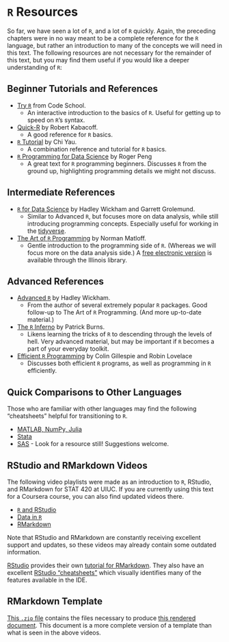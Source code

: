 # `R` Resources

So far, we have seen a lot of `R`, and a lot of `R` quickly. Again, the preceding chapters were in no way meant to be a complete reference for the `R` language, but rather an introduction to many of the concepts we will need in this text. The following resources are not necessary for the remainder of this text, but you may find them useful if you would like a deeper understanding of `R`:

## Beginner Tutorials and References

- [Try `R`](http://tryr.codeschool.com/){target="_blank"} from Code School.
    - An interactive introduction to the basics of `R`. Useful for getting up to speed on `R`'s syntax.
- [Quick-R](http://www.statmethods.net/){target="_blank"} by Robert Kabacoff.
    - A good reference for `R` basics.
- [`R` Tutorial](http://www.r-tutor.com/){target="_blank"} by Chi Yau.
    - A combination reference and tutorial for `R` basics.
- [`R` Programming for Data Science](https://bookdown.org/rdpeng/rprogdatascience/){target="_blank"} by Roger Peng
    - A great text for `R` programming beginners. Discusses `R` from the ground up, highlighting programming details we might not discuss.

## Intermediate References

- [`R` for Data Science](http://r4ds.had.co.nz/){target="_blank"} by Hadley Wickham and Garrett Grolemund.
    - Similar to Advanced `R`, but focuses more on data analysis, while still introducing programming concepts. Especially useful for working in the [tidyverse](http://tidyverse.org/){target="_blank"}. 
- [The Art of `R` Programming](https://www.nostarch.com/artofr.htm){target="_blank"} by Norman Matloff.
    - Gentle introduction to the programming side of `R`. (Whereas we will focus more on the data analysis side.) A [free electronic version](https://vufind.carli.illinois.edu/vf-uiu/Record/uiu_8490009){target="_blank"} is available through the Illinois library.

## Advanced References

- [Advanced `R`](http://adv-r.had.co.nz/){target="_blank"} by Hadley Wickham.
    - From the author of several extremely popular `R` packages. Good follow-up to The Art of `R` Programming. (And more up-to-date material.)
- [The `R` Inferno](http://www.burns-stat.com/documents/books/the-r-inferno/){target="_blank"} by Patrick Burns.
    - Likens learning the tricks of `R` to descending through the levels of hell. Very advanced material, but may be important if `R` becomes a part of your everyday toolkit.
- [Efficient `R` Programming](https://csgillespie.github.io/efficientR/){target="_blank"} by Colin Gillespie and Robin Lovelace
    - Discusses both efficient `R` programs, as well as programming in `R` efficiently.

## Quick Comparisons to Other Languages

Those who are familiar with other languages may find the following "cheatsheets" helpful for transitioning to `R`.

- [MATLAB, NumPy, Julia](http://hyperpolyglot.org/numerical-analysis2#polynomials){target="_blank"}
- [Stata](http://dss.princeton.edu/training/RStata.pdf){target="_blank"}
- [SAS]() - Look for a resource still! Suggestions welcome.

## RStudio and RMarkdown Videos

The following video playlists were made as an introduction to `R`, RStudio, and RMarkdown for STAT 420 at UIUC. If you are currently using this text for a Coursera course, you can also find updated videos there. 

- [`R` and RStudio](https://www.youtube.com/playlist?list=PLBgxzZMu3GpMjYhX7jLm5B9gEV7AOOJ5w){target="_blank"}
- [Data in `R`](https://www.youtube.com/playlist?list=PLBgxzZMu3GpPojVSoriMTWQCUno_3hjNi){target="_blank"}
- [RMarkdown](https://www.youtube.com/playlist?list=PLBgxzZMu3GpNgd07DwmS-2odHtMO6MWGH){target="_blank"}

Note that RStudio and RMarkdown are constantly receiving excellent support and updates, so these videos may already contain some outdated information.

[RStudio](http://rmarkdown.rstudio.com/){target="_blank"} provides their own [tutorial for RMarkdown](http://rmarkdown.rstudio.com/lesson-1.html){target="_blank"}. They also have an excellent [RStudio "cheatsheets"](https://www.rstudio.com/wp-content/uploads/2016/01/rstudio-IDE-cheatsheet.pdf){target="_blank"} which visually identifies many of the features available in the IDE.

## RMarkdown Template

[This `.zip` file](tutorial/rmd-template.zip) contains the files necessary to produce [this rendered document](tutorial/rmd-template.html). This document is a more complete version of a template than what is seen in the above videos.
